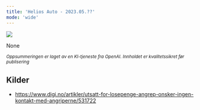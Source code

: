 ```yaml
---
title: 'Helios Auto - 2023.05.??'
mode: 'wide'
---
```


<Frame>
<img src="/images/helios.png" />
</Frame>

None

<sup><i>Oppsummeringen er laget av en KI-tjeneste fra OpenAI. Innholdet er kvalitetssikret før publisering</i></sup>

## Kilder
- https://www.digi.no/artikler/utsatt-for-losepenge-angrep-onsker-ingen-kontakt-med-angriperne/531722
